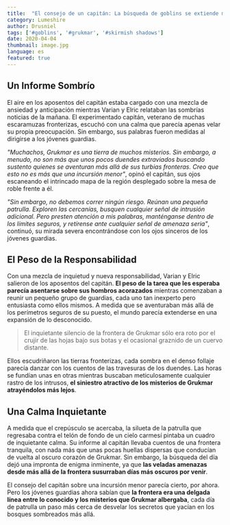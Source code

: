 ```yaml
---
title:  "El consejo de un capitán: La búsqueda de goblins se extiende más allá del borde de Grukmar"
category: Lumeshire
author: Drusniel
tags: ['#goblins', '#grukmar', '#skirmish shadows']
date: 2020-04-04
thumbnail: image.jpg
language: es
featured: true
---
```


## Un Informe Sombrío

El aire en los aposentos del capitán estaba cargado con una mezcla de ansiedad y anticipación mientras Varian y Elric relataban las sombrías noticias de la mañana. El experimentado capitán, veterano de muchas escaramuzas fronterizas, escuchó con una calma que parecía apenas velar su propia preocupación. Sin embargo, sus palabras fueron medidas al dirigirse a los jóvenes guardias.

*"Muchachos, Grukmar es una tierra de muchos misterios. Sin embargo, a menudo, no son más que unos pocos duendes extraviados buscando sustento quienes se aventuran más allá de sus turbias fronteras. Creo que esto no es más que una incursión menor"*, opinó el capitán, sus ojos escaneando el intrincado mapa de la región desplegado sobre la mesa de roble frente a él.

*"Sin embargo, no debemos correr ningún riesgo. Reúnan una pequeña patrulla. Exploren las cercanías, busquen cualquier señal de intrusión adicional. Pero presten atención a mis palabras, manténganse dentro de los límites seguros, y retírense ante cualquier señal de amenaza seria"*, continuó, su mirada severa encontrándose con los ojos sinceros de los jóvenes guardias.

## El Peso de la Responsabilidad

Con una mezcla de inquietud y nueva responsabilidad, Varian y Elric salieron de los aposentos del capitán. **El peso de la tarea que les esperaba parecía asentarse sobre sus hombros acorazados** mientras comenzaban a reunir un pequeño grupo de guardias, cada uno tan inexperto pero entusiasta como ellos mismos. A medida que se aventuraban más allá de los perímetros seguros de su puesto, el mundo parecía extenderse en una expansión de lo desconocido.

> El inquietante silencio de la frontera de Grukmar sólo era roto por el crujir de las hojas bajo sus botas y el ocasional graznido de un cuervo distante.

Ellos escudriñaron las tierras fronterizas, cada sombra en el denso follaje parecía danzar con los cuentos de las travesuras de los duendes. Las horas se fundían unas en otras mientras buscaban meticulosamente cualquier rastro de los intrusos, **el siniestro atractivo de los misterios de Grukmar atrayéndolos más lejos**.

## Una Calma Inquietante

A medida que el crepúsculo se acercaba, la silueta de la patrulla que regresaba contra el telón de fondo de un cielo carmesí pintaba un cuadro de inquietante calma. Su informe al capitán llevaba cuentos de una frontera tranquila, con nada más que unas pocas huellas dispersas que conducían de vuelta al oscuro corazón de Grukmar. Sin embargo, la búsqueda del día dejó una impronta de enigma inminente, ya que **las veladas amenazas desde más allá de la frontera susurraban días más oscuros por venir**.

El consejo del capitán sobre una incursión menor parecía cierto, por ahora. Pero los jóvenes guardias ahora sabían que **la frontera era una delgada línea entre lo conocido y los misterios que Grukmar albergaba**, cada día de patrulla un paso más cerca de desvelar los secretos que yacían en los bosques sombreados más allá.
